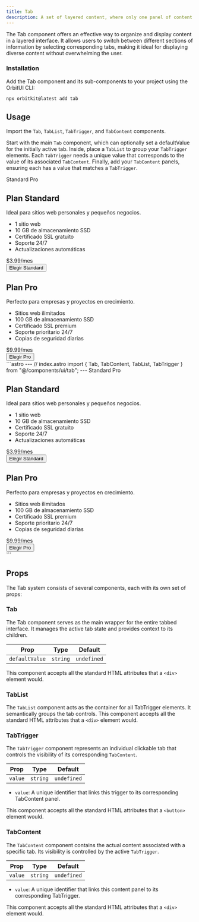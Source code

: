 ```yaml
---
title: Tab
description: A set of layered content, where only one panel of content is visible at a time, controlled by a set of corresponding triggers.
---
```



The Tab component offers an effective way to organize and display content in a layered interface. It allows users to switch between different sections of information by selecting corresponding tabs, making it ideal for displaying diverse content without overwhelming the user.

### Installation

Add the Tab component and its sub-components to your project using the OrbitUI CLI:

```bash
npx orbitkit@latest add tab
```

## Usage

Import the `Tab`, `TabList`, `TabTrigger`, and `TabContent` components.

Start with the main `Tab` component, which can optionally set a defaultValue for the initially active tab. Inside, place a `TabList` to group your `TabTrigger` elements. Each `TabTrigger` needs a unique value that corresponds to the value of its associated `TabContent`. Finally, add your `TabContent` panels, ensuring each has a value that matches a `TabTrigger`.

<Tabs>
  <TabItem label="Preview">
    <PreviewCard>
      <Tab class="w-full max-w-xs p-4 border-border border bg-surface rounded-lg">
        <TabList class="mx-auto">
          <TabTrigger value="Standard"> Standard </TabTrigger>
          <TabTrigger value="Pro"> Pro </TabTrigger>
        </TabList>
        <TabContent value="Standard">
          <div class="p-4">
            <h2 class="text-lg font-bold mb-2">Plan Standard</h2>
            <p class="mb-2">
              Ideal para sitios web personales y pequeños negocios.
            </p>
            <ul class="mb-4 list-disc list-inside">
              <li>1 sitio web</li>
              <li>10 GB de almacenamiento SSD</li>
              <li>Certificado SSL gratuito</li>
              <li>Soporte 24/7</li>
              <li>Actualizaciones automáticas</li>
            </ul>
            <div class="text-2xl font-semibold mb-2">$3.99/mes</div>
            <button class="bg-blue-600 text-white px-4 py-2 rounded">Elegir Standard</button>
          </div>
        </TabContent>
        <TabContent value="Pro">
          <div class="p-4">
            <h2 class="text-lg font-bold mb-2">Plan Pro</h2>
            <p class="mb-2">Perfecto para empresas y proyectos en crecimiento.</p>
            <ul class="mb-4 list-disc list-inside">
              <li>Sitios web ilimitados</li>
              <li>100 GB de almacenamiento SSD</li>
              <li>Certificado SSL premium</li>
              <li>Soporte prioritario 24/7</li>
              <li>Copias de seguridad diarias</li>
            </ul>
            <div class="text-2xl font-semibold mb-2">$9.99/mes</div>
            <button class="bg-green-600 text-white px-4 py-2 rounded">
            Elegir Pro
            </button>
          </div>
        </TabContent>
      </Tab>
    </PreviewCard>
  </TabItem>
  <TabItem label="Code">
    ```astro
    ---
    // index.astro
    import { Tab, TabContent, TabList, TabTrigger } from "@/components/ui/tab";
    ---
    <Tab class="w-full max-w-xs p-4 border-border border bg-surface rounded-lg">
      <TabList class="mx-auto">
        <TabTrigger value="Standard"> Standard </TabTrigger>
        <TabTrigger value="Pro"> Pro </TabTrigger>
      </TabList>
      <TabContent value="Standard">
        <div class="p-4">
          <h2 class="text-lg font-bold mb-2">Plan Standard</h2>
          <p class="mb-2">
            Ideal para sitios web personales y pequeños negocios.
          </p>
          <ul class="mb-4 list-disc list-inside">
            <li>1 sitio web</li>
            <li>10 GB de almacenamiento SSD</li>
            <li>Certificado SSL gratuito</li>
            <li>Soporte 24/7</li>
            <li>Actualizaciones automáticas</li>
          </ul>
          <div class="text-2xl font-semibold mb-2">$3.99/mes</div>
          <button class="bg-blue-600 text-white px-4 py-2 rounded">Elegir Standard</button>
        </div>
      </TabContent>
      <TabContent value="Pro">
        <div class="p-4">
          <h2 class="text-lg font-bold mb-2">Plan Pro</h2>
          <p class="mb-2">Perfecto para empresas y proyectos en crecimiento.</p>
          <ul class="mb-4 list-disc list-inside">
            <li>Sitios web ilimitados</li>
            <li>100 GB de almacenamiento SSD</li>
            <li>Certificado SSL premium</li>
            <li>Soporte prioritario 24/7</li>
            <li>Copias de seguridad diarias</li>
          </ul>
          <div class="text-2xl font-semibold mb-2">$9.99/mes</div>
          <button class="bg-green-600 text-white px-4 py-2 rounded">
          Elegir Pro
          </button>
        </div>
      </TabContent>
    </Tab>
    ```
  </TabItem>
</Tabs>


## Props

The Tab system consists of several components, each with its own set of props:

### Tab

The Tab component serves as the main wrapper for the entire tabbed interface. It manages the active tab state and provides context to its children.

| Prop           | Type     | Default |
| -------------- | -------- | ------- |
| `defaultValue` | `string` | `undefined`     |

This component accepts all the standard HTML attributes that a `<div>` element would.

### TabList

The `TabList` component acts as the container for all TabTrigger elements. It semantically groups the tab controls. This component accepts all the standard HTML attributes that a `<div>` element would.

### TabTrigger

The `TabTrigger` component represents an individual clickable tab that controls the visibility of its corresponding `TabContent`.

| Prop    | Type     | Default |
| ------- | -------- | ------- |
| `value` | `string` | `undefined`     |

- `value`: A unique identifier that links this trigger to its corresponding TabContent panel.

This component accepts all the standard HTML attributes that a `<button>` element would.

### TabContent

The `TabContent` component contains the actual content associated with a specific tab. Its visibility is controlled by the active `TabTrigger`.

| Prop    | Type     | Default |
| ------- | -------- | ------- |
| `value` | `string` | `undefined`     |

- `value`: A unique identifier that links this content panel to its corresponding TabTrigger.

This component accepts all the standard HTML attributes that a `<div>` element would.
